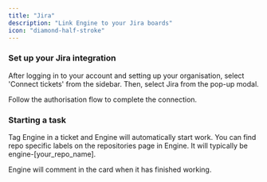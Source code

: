 ```yaml
---
title: "Jira"
description: "Link Engine to your Jira boards"
icon: "diamond-half-stroke"
---
```


### **Set up your Jira integration**

After logging in to your account and setting up your organisation, select 'Connect tickets' from the sidebar. Then, select Jira from the pop-up modal.

Follow the authorisation flow to complete the connection.

### **Starting a task**

Tag Engine in a ticket and Engine will automatically start work. You can find repo specific labels on the repositories page in Engine. It will typically be engine-[your_repo_name].

Engine will comment in the card when it has finished working.